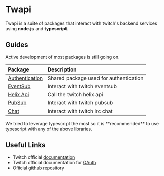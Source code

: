 
# Twapi

Twapi is a suite of packages that interact with twitch's backend services using **node.js** and **typescript**.

## Guides

Active development of most packages is still going on.

| Package                         | Description                   |
| :------------------------------ | :---------------------------- |
| [Authentication](auth/introduction) | Shared package used for authentication |
| [EventSub](eventsub/introduction) | Interact with twitch eventsub |
| [Helix Api](helix/quickstart)   | Call the twitch helix api     |
| [PubSub](pubsub/introduction)   | Interact with twitch pubsub   |
| [Chat](chat/quickstart)         | Interact with twitch irc chat |

<Callout>
  We tried to leverage typescript the most so it is **recommended** to use
  typescript with any of the above libraries.
</Callout>

## Useful Links

- Twitch official [documentation](https://dev.twitch.tv/docs)
- Twitch official documentation for [OAuth](https://dev.twitch.tv/docs/authentication/getting-tokens-oauth)
- Ofiicial [github repository](https://github.com/fero1xd/twapi)
